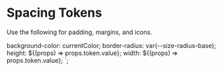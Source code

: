 
<Meta title="Spacing" />

# Spacing Tokens

Use the following for padding, margins, and icons.

  background-color: currentColor;
  border-radius: var(--size-radius-base);
  height: ${(props) => props.token.value};
  width: ${(props) => props.token.value};
`;

<Story name="Spacing">
  <Table
    tokens={getTokenGroup(tokens, "size.spacing")}
    SampleFormat={SizeSample}
  />
</Story>

